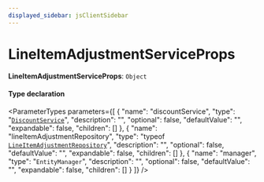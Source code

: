 ```yaml
---
displayed_sidebar: jsClientSidebar
---
```



# LineItemAdjustmentServiceProps

 **LineItemAdjustmentServiceProps**: `Object`

#### Type declaration

<ParameterTypes parameters={[
  {
    "name": "discountService",
    "type": "[`DiscountService`](../classes/internal.internal.DiscountService.mdx)",
    "description": "",
    "optional": false,
    "defaultValue": "",
    "expandable": false,
    "children": []
  },
  {
    "name": "lineItemAdjustmentRepository",
    "type": "typeof [`LineItemAdjustmentRepository`](../../modules/internal.mdx#lineitemadjustmentrepository)",
    "description": "",
    "optional": false,
    "defaultValue": "",
    "expandable": false,
    "children": []
  },
  {
    "name": "manager",
    "type": "`EntityManager`",
    "description": "",
    "optional": false,
    "defaultValue": "",
    "expandable": false,
    "children": []
  }
]} />
